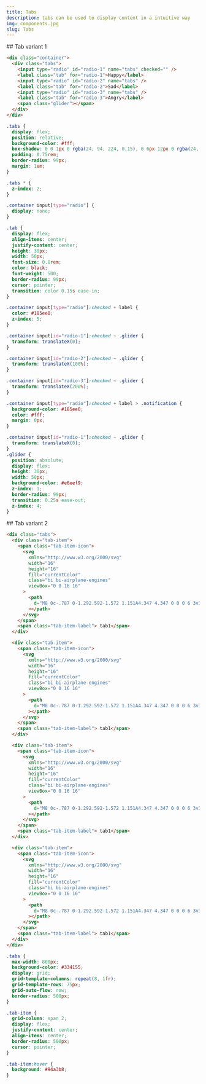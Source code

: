 ```yaml
---
title: Tabs
description: tabs can be used to display content in a intuitive way
img: components.jpg
slug: Tabs
---
```



<Preview>
<div slot="description">
## Tab variant 1
</div>
<Tab slot="element"/>

```html
<div class="container">
  <div class="tabs">
    <input type="radio" id="radio-1" name="tabs" checked="" />
    <label class="tab" for="radio-1">Happy</label>
    <input type="radio" id="radio-2" name="tabs" />
    <label class="tab" for="radio-2">Sad</label>
    <input type="radio" id="radio-3" name="tabs" />
    <label class="tab" for="radio-3">Angry</label>
    <span class="glider"></span>
  </div>
</div>
```

```css
.tabs {
  display: flex;
  position: relative;
  background-color: #fff;
  box-shadow: 0 0 1px 0 rgba(24, 94, 224, 0.15), 0 6px 12px 0 rgba(24, 94, 224, 0.15);
  padding: 0.75rem;
  border-radius: 99px;
  margin: 1em;
}

.tabs * {
  z-index: 2;
}

.container input[type="radio"] {
  display: none;
}

.tab {
  display: flex;
  align-items: center;
  justify-content: center;
  height: 30px;
  width: 50px;
  font-size: 0.8rem;
  color: black;
  font-weight: 500;
  border-radius: 99px;
  cursor: pointer;
  transition: color 0.15s ease-in;
}

.container input[type="radio"]:checked + label {
  color: #185ee0;
  z-index: 5;
}

.container input[id="radio-1"]:checked ~ .glider {
  transform: translateX(0);
}

.container input[id="radio-2"]:checked ~ .glider {
  transform: translateX(100%);
}

.container input[id="radio-3"]:checked ~ .glider {
  transform: translateX(200%);
}

.container input[type="radio"]:checked + label > .notification {
  background-color: #185ee0;
  color: #fff;
  margin: 0px;
}

.container input[id="radio-1"]:checked ~ .glider {
  transform: translateX(0);
}
.glider {
  position: absolute;
  display: flex;
  height: 30px;
  width: 50px;
  background-color: #e6eef9;
  z-index: 1;
  border-radius: 99px;
  transition: 0.25s ease-out;
  z-index: 4;
}
```

</Preview>

<Preview>
<div slot="description">
## Tab variant 2
</div>
<MuiTab slot="element"/>

```html
<div class="tabs">
  <div class="tab-item">
    <span class="tab-item-icon">
      <svg
        xmlns="http://www.w3.org/2000/svg"
        width="16"
        height="16"
        fill="currentColor"
        class="bi bi-airplane-engines"
        viewBox="0 0 16 16"
      >
        <path
          d="M8 0c-.787 0-1.292.592-1.572 1.151A4.347 4.347 0 0 0 6 3v3.691l-2 1V7.5a.5.5 0 0 0-.5-.5h-1a.5.5 0 0 0-.5.5v1.191l-1.17.585A1.5 1.5 0 0 0 0 10.618V12a.5.5 0 0 0 .582.493l1.631-.272.313.937a.5.5 0 0 0 .948 0l.405-1.214 2.21-.369.375 2.253-1.318 1.318A.5.5 0 0 0 5.5 16h5a.5.5 0 0 0 .354-.854l-1.318-1.318.375-2.253 2.21.369.405 1.214a.5.5 0 0 0 .948 0l.313-.937 1.63.272A.5.5 0 0 0 16 12v-1.382a1.5 1.5 0 0 0-.83-1.342L14 8.691V7.5a.5.5 0 0 0-.5-.5h-1a.5.5 0 0 0-.5.5v.191l-2-1V3c0-.568-.14-1.271-.428-1.849C9.292.591 8.787 0 8 0ZM7 3c0-.432.11-.979.322-1.401C7.542 1.159 7.787 1 8 1c.213 0 .458.158.678.599C8.889 2.02 9 2.569 9 3v4a.5.5 0 0 0 .276.447l5.448 2.724a.5.5 0 0 1 .276.447v.792l-5.418-.903a.5.5 0 0 0-.575.41l-.5 3a.5.5 0 0 0 .14.437l.646.646H6.707l.647-.646a.5.5 0 0 0 .14-.436l-.5-3a.5.5 0 0 0-.576-.411L1 11.41v-.792a.5.5 0 0 1 .276-.447l5.448-2.724A.5.5 0 0 0 7 7V3Z"
        ></path>
      </svg>
    </span>
    <span class="tab-item-label"> tab1</span>
  </div>

  <div class="tab-item">
    <span class="tab-item-icon">
      <svg
        xmlns="http://www.w3.org/2000/svg"
        width="16"
        height="16"
        fill="currentColor"
        class="bi bi-airplane-engines"
        viewBox="0 0 16 16"
      >
        <path
          d="M8 0c-.787 0-1.292.592-1.572 1.151A4.347 4.347 0 0 0 6 3v3.691l-2 1V7.5a.5.5 0 0 0-.5-.5h-1a.5.5 0 0 0-.5.5v1.191l-1.17.585A1.5 1.5 0 0 0 0 10.618V12a.5.5 0 0 0 .582.493l1.631-.272.313.937a.5.5 0 0 0 .948 0l.405-1.214 2.21-.369.375 2.253-1.318 1.318A.5.5 0 0 0 5.5 16h5a.5.5 0 0 0 .354-.854l-1.318-1.318.375-2.253 2.21.369.405 1.214a.5.5 0 0 0 .948 0l.313-.937 1.63.272A.5.5 0 0 0 16 12v-1.382a1.5 1.5 0 0 0-.83-1.342L14 8.691V7.5a.5.5 0 0 0-.5-.5h-1a.5.5 0 0 0-.5.5v.191l-2-1V3c0-.568-.14-1.271-.428-1.849C9.292.591 8.787 0 8 0ZM7 3c0-.432.11-.979.322-1.401C7.542 1.159 7.787 1 8 1c.213 0 .458.158.678.599C8.889 2.02 9 2.569 9 3v4a.5.5 0 0 0 .276.447l5.448 2.724a.5.5 0 0 1 .276.447v.792l-5.418-.903a.5.5 0 0 0-.575.41l-.5 3a.5.5 0 0 0 .14.437l.646.646H6.707l.647-.646a.5.5 0 0 0 .14-.436l-.5-3a.5.5 0 0 0-.576-.411L1 11.41v-.792a.5.5 0 0 1 .276-.447l5.448-2.724A.5.5 0 0 0 7 7V3Z"
        ></path>
      </svg>
    </span>
    <span class="tab-item-label"> tab1</span>
  </div>

  <div class="tab-item">
    <span class="tab-item-icon">
      <svg
        xmlns="http://www.w3.org/2000/svg"
        width="16"
        height="16"
        fill="currentColor"
        class="bi bi-airplane-engines"
        viewBox="0 0 16 16"
      >
        <path
          d="M8 0c-.787 0-1.292.592-1.572 1.151A4.347 4.347 0 0 0 6 3v3.691l-2 1V7.5a.5.5 0 0 0-.5-.5h-1a.5.5 0 0 0-.5.5v1.191l-1.17.585A1.5 1.5 0 0 0 0 10.618V12a.5.5 0 0 0 .582.493l1.631-.272.313.937a.5.5 0 0 0 .948 0l.405-1.214 2.21-.369.375 2.253-1.318 1.318A.5.5 0 0 0 5.5 16h5a.5.5 0 0 0 .354-.854l-1.318-1.318.375-2.253 2.21.369.405 1.214a.5.5 0 0 0 .948 0l.313-.937 1.63.272A.5.5 0 0 0 16 12v-1.382a1.5 1.5 0 0 0-.83-1.342L14 8.691V7.5a.5.5 0 0 0-.5-.5h-1a.5.5 0 0 0-.5.5v.191l-2-1V3c0-.568-.14-1.271-.428-1.849C9.292.591 8.787 0 8 0ZM7 3c0-.432.11-.979.322-1.401C7.542 1.159 7.787 1 8 1c.213 0 .458.158.678.599C8.889 2.02 9 2.569 9 3v4a.5.5 0 0 0 .276.447l5.448 2.724a.5.5 0 0 1 .276.447v.792l-5.418-.903a.5.5 0 0 0-.575.41l-.5 3a.5.5 0 0 0 .14.437l.646.646H6.707l.647-.646a.5.5 0 0 0 .14-.436l-.5-3a.5.5 0 0 0-.576-.411L1 11.41v-.792a.5.5 0 0 1 .276-.447l5.448-2.724A.5.5 0 0 0 7 7V3Z"
        ></path>
      </svg>
    </span>
    <span class="tab-item-label"> tab1</span>
  </div>

  <div class="tab-item">
    <span class="tab-item-icon">
      <svg
        xmlns="http://www.w3.org/2000/svg"
        width="16"
        height="16"
        fill="currentColor"
        class="bi bi-airplane-engines"
        viewBox="0 0 16 16"
      >
        <path
          d="M8 0c-.787 0-1.292.592-1.572 1.151A4.347 4.347 0 0 0 6 3v3.691l-2 1V7.5a.5.5 0 0 0-.5-.5h-1a.5.5 0 0 0-.5.5v1.191l-1.17.585A1.5 1.5 0 0 0 0 10.618V12a.5.5 0 0 0 .582.493l1.631-.272.313.937a.5.5 0 0 0 .948 0l.405-1.214 2.21-.369.375 2.253-1.318 1.318A.5.5 0 0 0 5.5 16h5a.5.5 0 0 0 .354-.854l-1.318-1.318.375-2.253 2.21.369.405 1.214a.5.5 0 0 0 .948 0l.313-.937 1.63.272A.5.5 0 0 0 16 12v-1.382a1.5 1.5 0 0 0-.83-1.342L14 8.691V7.5a.5.5 0 0 0-.5-.5h-1a.5.5 0 0 0-.5.5v.191l-2-1V3c0-.568-.14-1.271-.428-1.849C9.292.591 8.787 0 8 0ZM7 3c0-.432.11-.979.322-1.401C7.542 1.159 7.787 1 8 1c.213 0 .458.158.678.599C8.889 2.02 9 2.569 9 3v4a.5.5 0 0 0 .276.447l5.448 2.724a.5.5 0 0 1 .276.447v.792l-5.418-.903a.5.5 0 0 0-.575.41l-.5 3a.5.5 0 0 0 .14.437l.646.646H6.707l.647-.646a.5.5 0 0 0 .14-.436l-.5-3a.5.5 0 0 0-.576-.411L1 11.41v-.792a.5.5 0 0 1 .276-.447l5.448-2.724A.5.5 0 0 0 7 7V3Z"
        ></path>
      </svg>
    </span>
    <span class="tab-item-label"> tab1</span>
  </div>
</div>
```

```css
.tabs {
  max-width: 800px;
  background-color: #334155;
  display: grid;
  grid-template-columns: repeat(8, 1fr);
  grid-template-rows: 75px;
  grid-auto-flow: row;
  border-radius: 500px;
}

.tab-item {
  grid-column: span 2;
  display: flex;
  justify-content: center;
  align-items: center;
  border-radius: 500px;
  cursor: pointer;
}

.tab-item:hover {
  background: #94a3b8;
}
```

</Preview>
